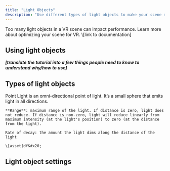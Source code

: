 ```yaml
---
title: "Light Objects"
description: "Use different types of light objects to make your scene more realistic and engaging. "
---
```


<Info>
  Too many light objects in a VR scene can impact performance. Learn more about optimizing your scene for VR. \[link to documentation]
</Info>

## Using light objects

***\[translate the tutorial into a few things people need to know to understand why/how to use]***

## Types of light objects

<AccordionGroup>
  <Accordion title="Point light" defaultOpen={false}>
    Point Light is an omni-directional point of light. It’s a small sphere that emits light in all directions.

    **Range**: maximum range of the light. If distance is zero, light does not reduce. If distance is non-zero, light will reduce linearly from maximum intensity (at the light's position) to zero (at the distance from the light).

    Rate of decay: the amount the light dims along the distance of the light

    \[asset]df&#x20;
  </Accordion>

  <Accordion title="Area light" defaultOpen={false}>

  </Accordion>

  <Accordion title="Spot light" defaultOpen={false}>

  </Accordion>

  <Accordion title="Directional light" defaultOpen={false}>

  </Accordion>
</AccordionGroup>

## Light object settings

<AccordionGroup>
  <Accordion title="Color" defaultOpen={false}>

  </Accordion>

  <Accordion title="Intensity" defaultOpen={false}>

  </Accordion>
</AccordionGroup>